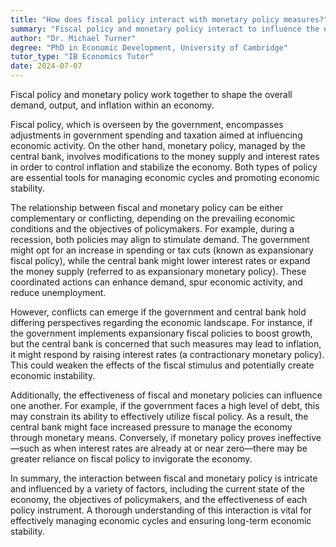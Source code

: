 ```yaml
---
title: "How does fiscal policy interact with monetary policy measures?"
summary: "Fiscal policy and monetary policy interact to influence the economy's overall demand, output, and inflation."
author: "Dr. Michael Turner"
degree: "PhD in Economic Development, University of Cambridge"
tutor_type: "IB Economics Tutor"
date: 2024-07-07
---
```


Fiscal policy and monetary policy work together to shape the overall demand, output, and inflation within an economy.

Fiscal policy, which is overseen by the government, encompasses adjustments in government spending and taxation aimed at influencing economic activity. On the other hand, monetary policy, managed by the central bank, involves modifications to the money supply and interest rates in order to control inflation and stabilize the economy. Both types of policy are essential tools for managing economic cycles and promoting economic stability.

The relationship between fiscal and monetary policy can be either complementary or conflicting, depending on the prevailing economic conditions and the objectives of policymakers. For example, during a recession, both policies may align to stimulate demand. The government might opt for an increase in spending or tax cuts (known as expansionary fiscal policy), while the central bank might lower interest rates or expand the money supply (referred to as expansionary monetary policy). These coordinated actions can enhance demand, spur economic activity, and reduce unemployment.

However, conflicts can emerge if the government and central bank hold differing perspectives regarding the economic landscape. For instance, if the government implements expansionary fiscal policies to boost growth, but the central bank is concerned that such measures may lead to inflation, it might respond by raising interest rates (a contractionary monetary policy). This could weaken the effects of the fiscal stimulus and potentially create economic instability.

Additionally, the effectiveness of fiscal and monetary policies can influence one another. For example, if the government faces a high level of debt, this may constrain its ability to effectively utilize fiscal policy. As a result, the central bank might face increased pressure to manage the economy through monetary means. Conversely, if monetary policy proves ineffective—such as when interest rates are already at or near zero—there may be greater reliance on fiscal policy to invigorate the economy.

In summary, the interaction between fiscal and monetary policy is intricate and influenced by a variety of factors, including the current state of the economy, the objectives of policymakers, and the effectiveness of each policy instrument. A thorough understanding of this interaction is vital for effectively managing economic cycles and ensuring long-term economic stability.
    